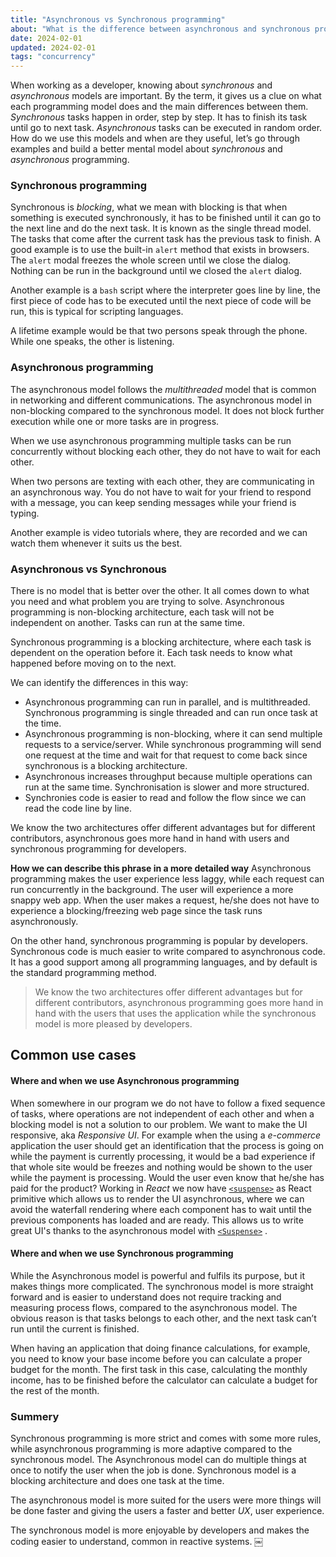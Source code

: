 ```yaml
---
title: "Asynchronous vs Synchronous programming"
about: "What is the difference between asynchronous and synchronous programming? When to use asynchronous and synchronous programming?"
date: 2024-02-01
updated: 2024-02-01
tags: "concurrency"
---
```


When working as a developer, knowing about _synchronous_ and _asynchronous_ models are important.
By the term, it gives us a clue on what each programming model does and the main differences between them.
_Synchronous_ tasks happen in order, step by step. It has to finish its task until go to next task.
_Asynchronous_ tasks can be executed in random order.
How do we use this models and when are they useful, let’s go through examples and build a better mental model about _synchronous_ and _asynchronous_ programming.

### Synchronous programming

Synchronous is _blocking_, what we mean with blocking is that
when something is executed synchronously, it has to be finished until it can go to the next line and do the next task.
It is known as the single thread model.
The tasks that come after the current task has the previous task to finish.
A good example is to use the built-in `alert` method that exists in browsers.
The `alert` modal freezes the whole screen until we close the dialog. Nothing can be run in the background until we closed the `alert` dialog.

Another example is a `bash` script where the interpreter goes line by line, the first piece of code has to be executed until the next piece of code will be run, this is typical for scripting languages.

A lifetime example would be that two persons speak through the phone.
While one speaks, the other is listening.

### Asynchronous programming

The asynchronous model follows the _multithreaded_ model that is common in networking and different communications.
The asynchronous model in non-blocking compared to the synchronous model.
It does not block further execution while one or more tasks are in progress.

When we use asynchronous programming multiple tasks can be run concurrently without blocking each other, they do not have to wait for each other.

When two persons are texting with each other, they are communicating in an asynchronous way.
You do not have to wait for your friend to respond with a message, you can keep sending messages while your friend is typing.

Another example is video tutorials where, they are recorded and we can watch them whenever it suits us the best.

### Asynchronous vs Synchronous

There is no model that is better over the other.
It all comes down to what you need and what problem you are trying to solve.
Asynchronous programming is non-blocking architecture, each task will not be independent on another. Tasks can run at the same time.

Synchronous programming is a blocking architecture, where each task is dependent on the operation before it.
Each task needs to know what happened before moving on to the next.

We can identify the differences in this way:

- Asynchronous programming can run in parallel, and is multithreaded. Synchronous programming is single threaded and can run once task at the time.
- Asynchronous programming is non-blocking, where it can send multiple requests to a service/server. While synchronous programming will send one request at the time and wait for that request to come back since synchronous is a blocking architecture.
- Asynchronous increases throughput because multiple operations can run at the same time. Synchronisation is slower and more structured.
- Synchronies code is easier to read and follow the flow since we can read the code line by line.

We know the two architectures offer different advantages but for different contributors, asynchronous goes more hand in hand with users and synchronous programming for developers.

**How we can describe this phrase in a more detailed way**
Asynchronous programming makes the user experience less laggy, while each request can run concurrently in the background.
The user will experience a more snappy web app.
When the user makes a request, he/she does not have to experience a blocking/freezing web page since the task runs asynchronously.

On the other hand, synchronous programming is popular by developers.
Synchronous code is much easier to write compared to asynchronous code. It has a good support among all programming languages, and by default is the standard programming method.

> We know the two architectures offer different advantages but for different contributors, asynchronous programming goes more hand in hand with the users that uses the application while the synchronous model is more pleased by developers.

## Common use cases

#### Where and when we use Asynchronous programming

When somewhere in our program we do not have to follow a fixed sequence of tasks, where operations are not independent of each other and when a blocking model is not a solution to our problem.
We want to make the UI responsive, aka _Responsive UI_.
For example when the using a _e-commerce_ application the user should get an identification that the process is going on while the payment is currently processing, it would be a bad experience if that whole site would be freezes and nothing would be shown to the user while the payment is processing.
Would the user even know that he/she has paid for the product?
Working in _React_ we now have [`<suspense>`](https://react.dev/reference/react/Suspense) as React primitive which allows us to render the UI asynchronous, where we can avoid the waterfall rendering where each component has to wait until the previous components has loaded and are ready.
This allows us to write great UI's thanks to the asynchronous model with [`<Suspense>`](https://react.dev/reference/react/Suspense) .

#### Where and when we use Synchronous programming

While the Asynchronous model is powerful and fulfils its purpose, but it makes things more complicated.
The synchronous model is more straight forward and is easier to understand does not require tracking and measuring process flows, compared to the asynchronous model.
The obvious reason is that tasks belongs to each other, and the next task can’t run until the current is finished.

When having an application that doing finance calculations, for example, you need to know your base income before you can calculate a proper budget for the month.
The first task in this case, calculating the monthly income, has to be finished before the calculator can calculate a budget for the rest of the month.

### Summery

Synchronous programming is more strict and comes with some more rules, while asynchronous programming is more adaptive compared to the synchronous model.
The Asynchronous model can do multiple things at once to notify the user when the job is done.
Synchronous model is a blocking architecture and does one task at the time.

The asynchronous model is more suited for the users were more things will be done faster and giving the users a faster and better _UX_, user experience.

The synchronous model is more enjoyable by developers and makes the coding easier to understand, common in reactive systems.
￼
